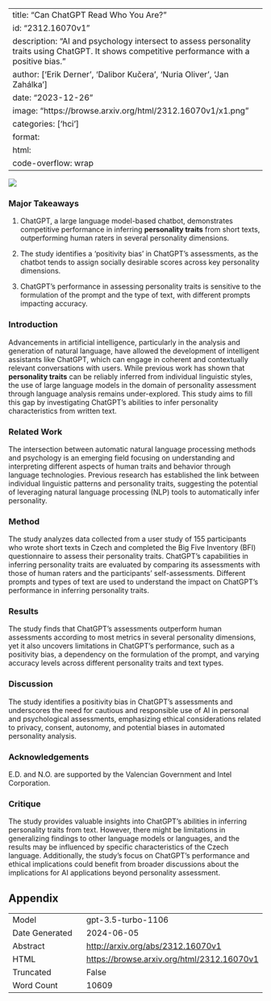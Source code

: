 
---
title: "Can ChatGPT Read Who You Are?"
id: "2312.16070v1"
description: "AI and psychology intersect to assess personality traits using ChatGPT. It shows competitive performance with a positive bias."
author: ['Erik Derner', 'Dalibor Kučera', 'Nuria Oliver', 'Jan Zahálka']
date: "2023-12-26"
image: "https://browse.arxiv.org/html/2312.16070v1/x1.png"
categories: ['hci']
format:
  html:
    code-overflow: wrap
---

![](https://browse.arxiv.org/html/2312.16070v1/x1.png)

### Major Takeaways

1. ChatGPT, a large language model-based chatbot, demonstrates competitive performance in inferring **personality traits** from short texts, outperforming human raters in several personality dimensions.

2. The study identifies a 'positivity bias' in ChatGPT’s assessments, as the chatbot tends to assign socially desirable scores across key personality dimensions.

3. ChatGPT’s performance in assessing personality traits is sensitive to the formulation of the prompt and the type of text, with different prompts impacting accuracy.

### Introduction
Advancements in artificial intelligence, particularly in the analysis and generation of natural language, have allowed the development of intelligent assistants like ChatGPT, which can engage in coherent and contextually relevant conversations with users. While previous work has shown that **personality traits** can be reliably inferred from individual linguistic styles, the use of large language models in the domain of personality assessment through language analysis remains under-explored. This study aims to fill this gap by investigating ChatGPT’s abilities to infer personality characteristics from written text.

### Related Work
The intersection between automatic natural language processing methods and psychology is an emerging field focusing on understanding and interpreting different aspects of human traits and behavior through language technologies. Previous research has established the link between individual linguistic patterns and personality traits, suggesting the potential of leveraging natural language processing (NLP) tools to automatically infer personality.

### Method
The study analyzes data collected from a user study of 155 participants who wrote short texts in Czech and completed the Big Five Inventory (BFI) questionnaire to assess their personality traits. ChatGPT's capabilities in inferring personality traits are evaluated by comparing its assessments with those of human raters and the participants' self-assessments. Different prompts and types of text are used to understand the impact on ChatGPT's performance in inferring personality traits.

### Results
The study finds that ChatGPT’s assessments outperform human assessments according to most metrics in several personality dimensions, yet it also uncovers limitations in ChatGPT’s performance, such as a positivity bias, a dependency on the formulation of the prompt, and varying accuracy levels across different personality traits and text types.

### Discussion
The study identifies a positivity bias in ChatGPT’s assessments and underscores the need for cautious and responsible use of AI in personal and psychological assessments, emphasizing ethical considerations related to privacy, consent, autonomy, and potential biases in automated personality analysis.

### Acknowledgements
E.D. and N.O. are supported by the Valencian Government and Intel Corporation.

### Critique
The study provides valuable insights into ChatGPT's abilities in inferring personality traits from text. However, there might be limitations in generalizing findings to other language models or languages, and the results may be influenced by specific characteristics of the Czech language. Additionally, the study's focus on ChatGPT's performance and ethical implications could benefit from broader discussions about the implications for AI applications beyond personality assessment.

## Appendix

|          |          |
|----------|----------|
| Model     | gpt-3.5-turbo-1106       |
| Date Generated     | 2024-06-05       |
| Abstract | [http://arxiv.org/abs/2312.16070v1](http://arxiv.org/abs/2312.16070v1)        |
| HTML     | [https://browse.arxiv.org/html/2312.16070v1](https://browse.arxiv.org/html/2312.16070v1)       |
| Truncated       | False       |
| Word Count       | 10609       |